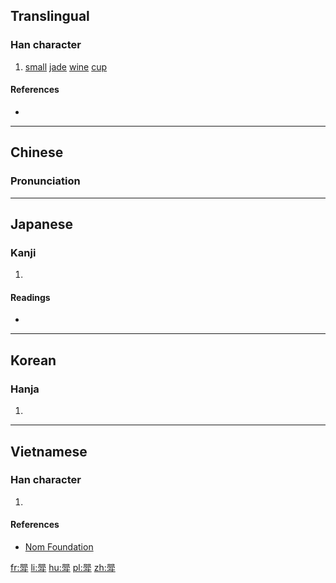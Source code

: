 ==Translingual==

===Han character===
{{Han char|rn=68|rad=斗|as=08|sn=12|four=6640<sub>2</sub>|canj=口口月卜十 (RRBYJ)|ids=⿳[[吅]][[冖]][[斗]]}}

# [[small]] [[jade]] [[wine]] [[cup]]

====References====
* {{Han ref|kx=0478.160|dkj=13512|dj=0837.020|hdz=32254.070|uh=659D|ud=26013|bh=D97A|bd=55674}}

----

==Chinese==
{{zh-forms}}

===Pronunciation===
{{zh-pron
|m=jiǎ
|c=gaa2
|mc=y
|oc=y
|ma=
|cat=n
}}

----

==Japanese==

===Kanji===
{{ja-kanji|grade=|rs=斗08}}

# {{defn|lang=ja|sort=斗08}}

====Readings====
* {{ja-readings|on=[[か]] (ka), [[け]] (ke)|kun=[[うつわ]] (utsuwa)}}

----

==Korean==

===Hanja===
{{ko-hanja|hangeul=가|eumhun=|rv=ga|mr=ka|y=ka}}

# {{defn|lang=ko|sort=斗08}}

----

==Vietnamese==

===Han character===
{{vi-readings|rs=斗08| hanviet = giả}}

# {{defn|lang=vi|sort=斗08}}

====References====
*[http://nomfoundation.org/common/nom_details.php?codepoint=659d Nom Foundation]

[[fr:斝]]
[[li:斝]]
[[hu:斝]]
[[pl:斝]]
[[zh:斝]]